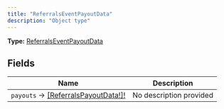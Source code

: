 ```yaml
---
title: "ReferralsEventPayoutData"
description: "Object type"
---
```


**Type:** [ReferralsEventPayoutData](/api-reference/types/referralseventpayoutdata)

## Fields

| Name | Description |
|------|-------------|
| `payouts` → [[ReferralsPayoutData!]!](/api-reference/types/referralspayoutdata) | No description provided |

